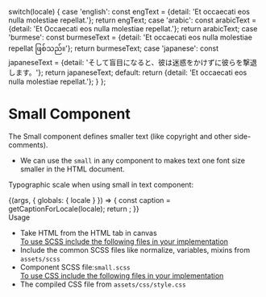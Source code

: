 
  switch(locale) {
    case 'english': const engText = {detail: 'Et occaecati eos nulla molestiae repellat.'}; return engText;
    case 'arabic': const arabicText = {detail: 'Et Occaecati eos nulla molestiae repellat.'}; return arabicText;
    case 'burmese': const burmeseText = {detail: 'Et occaecati eos nulla molestiae repellat ဖြစ်သည်။'}; return burmeseText;
    case 'japanese': const japaneseText = {detail: 'そして盲目になると、彼は迷惑をかけずに彼らを撃退します。'}; return japaneseText;
    default:
      return {detail: 'Et occaecati eos nulla molestiae repellat.'};
  }
};

<Meta title="Foundation/Typography/Small" component={Small} />

<style>{`
  div#story--atoms-base-typography-small--small {
    box-shadow: 0 1px 8px rgb(0 0 0 / 15%);
    box-sizing: inherit;
    width: 100%;
    padding: 10px;
  }
  .subheading {
    font-weight: 700;
    font-size: 18px;
    color: #666;
    letter-spacing: 1.5px;
    line-height: 24px;
    margin-bottom: 12px;
    margin-top: 40px;
  }  
`}</style>

# Small Component
The Small component defines smaller text (like copyright and other side-comments).
<ul>
  <li>We can use the <code>small</code> in any component to makes text one font size smaller in the HTML document.</li>
</ul>

Typographic scale when using small in text component:

<Story name="Small">
  {(args, { globals: { locale } }) => {
    const caption = getCaptionForLocale(locale);
    return <Small label={caption.detail} ></Small>;
  }}
</Story>

<div className="subheading">Usage</div>
<ul>
  <li>Take HTML from the HTML tab in canvas</li>
  <u>To use SCSS include the following files in your implementation</u>
  <li>Include the common SCSS files like normalize, variables, mixins from <code>assets/scss</code></li>
  <li>Component SCSS file:<code>small.scss</code></li>
  <u>To use CSS include the following files in your implementation</u>
  <li>The compiled CSS file from <code>assets/css/style.css</code></li>
</ul>
